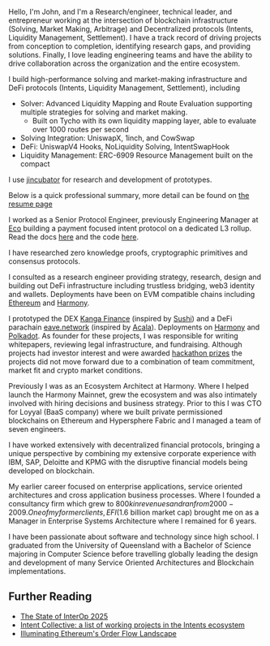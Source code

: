 
<ZoomImage
  src="/images/JohnWhittonWorkHistory.png"
  alt="John Whitton Work History"
  title="John Whitton Work History"
/>

Hello, I'm John, and I'm a Research/engineer, technical leader, and entrepreneur working at the intersection of blockchain infrastructure (Solving, Market Making, Arbitrage) and Decentralized protocols (Intents, Liquidity Management, Settlement). I have a track record of driving projects from conception to completion, identifying research gaps, and providing solutions. Finally, I love leading engineering teams and have the ability to drive collaboration across the organization and the entire ecosystem.

I build high-performance solving and market-making infrastructure and DeFi protocols (Intents, Liquidity Management, Settlement), including

- Solver: Advanced Liquidity Mapping and Route Evaluation supporting multiple strategies for solving and market making.
  - Built on Tycho with its own liquidity mapping layer, able to evaluate over 1000 routes per second
- Solving Integration: UniswapX, 1inch, and CowSwap
- DeFi: UniswapV4 Hooks, NoLiquidity Solving, IntentSwapHook
- Liquidity Management: ERC-6909 Resource Management built on the compact

I use [jincubator](https://github.com/jincubator) for research and development of prototypes.

Below is a quick professional summary, more detail can be found on [the resume page](https://johnwhitton.com/resume/intro)

I worked as a Senior Protocol Engineer, previously Engineering Manager at [Eco](https://eco.com) building a payment focused intent protocol on a dedicated L3 rollup. Read the docs [here](https://docs.eco.com/) and the code [here](https://github.com/eco/eco-routes).

I have researched zero knowledge proofs, cryptographic primitives and consensus protocols.

I consulted as a research engineer providing strategy, research, design and building out DeFi infrastructure including trustless bridging, web3 identity and wallets. Deployments have been on EVM compatible chains including [Ethereum](https://ethereum.org/en/) and [Harmony](https://www.harmony.one/).

I prototyped the DEX [Kanga Finance](https://github.com/kangafinance) (inspired by [Sushi](https://github.com/sushiswap)) and a DeFi parachain [eave.network](https://github.com/eavenetwork) (inspired by [Acala](https://github.com/acalanetwork)). Deployments on [Harmony](https://www.harmony.one/) and [Polkadot](https://polkadot.network/). As founder for these projects, I was responsible for writing whitepapers, reviewing legal infrastructure, and fundraising. Although projects had investor interest and were awarded [hackathon prizes](https://docs.google.com/presentation/d/1ZGrbKSaAdtzvMzVh0EVFBfUvA4SqiAeYVXGhJN7Orbs/edit#slide=id.g48989ac23a_0_0) the projects did not move forward due to a combination of team commitment, market fit and crypto market conditions.

Previously I was as an Ecosystem Architect at Harmony. Where I helped launch the Harmony Mainnet, grew the ecosystem and was also intimately involved with hiring decisions and business strategy. Prior to this I was CTO for Loyyal (BaaS company) where we built private permissioned blockchains on Ethereum and Hypersphere Fabric and I managed a team of seven engineers.

I have worked extensively with decentralized financial protocols, bringing a unique perspective by combining my extensive corporate experience with IBM, SAP, Deloitte and KPMG with the disruptive financial models being developed on blockchain.

My earlier career focused on enterprise applications, service oriented architectures and cross application business processes. Where I founded a consultancy firm which grew to $800k in revenues and ran from 2000-2009. One of my former clients, EFI ($1.6 billion market cap) brought me on as a Manager in Enterprise Systems Architecture where I remained for 6 years.

I have been passionate about software and technology since high school. I graduated from the University of Queensland with a Bachelor of Science majoring in Computer Science before travelling globally leading the design and development of many Service Oriented Architectures and Blockchain implementations.

## Further Reading

- [The State of InterOp 2025](https://blog.li.fi/the-state-of-interop-2025-4a75d82a9bb9)
- [Intent Collective: a list of working projects in the Intents ecosystem](https://github.com/EnsoFinance/IntentCollective)
- [Illuminating Ethereum's Order Flow Landscape](https://writings.flashbots.net/illuminate-the-order-flow)
